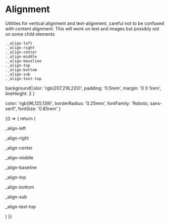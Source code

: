 
<Meta title="3. Modifiers/Alignment" />

# Alignment

Utilities for vertical alignment and text-alignment, careful not to be confused with content alignment. This will work on text and images but possibly not on some child elements

```
._align-left
._align-right
._align-center
._align-middle
._align-baseline
._align-top
._align-bottom
._align-sub
._align-text-top
```


  backgroundColor: 'rgb(207,216,220)',
  padding: '0.5rem',
  margin: '0 0 1rem',
  lineHeight: 2
}

  color: 'rgb(96,125,139)',
  borderRadius: '0.25rem',
  fontFamily: 'Roboto, sans-serif',
  fontSize: '0.85rem'
}


<Story name="Default">
  {() => {
    return (
      <div>
        <p style={parentStyle} class="_align-left">
          _align-left
        </p>
        <p style={parentStyle} class="_align-right">
          _align-right
        </p>
        <p style={parentStyle} class="_align-center">
          _align-center
        </p>
        <p style={parentStyle}>
          <span>_align</span><span style={childStyle} class="_align-middle">-middle</span>
        </p>
        <p style={parentStyle}>
          <span>_align</span><span style={childStyle} class="_align-baseline">-baseline</span>
        </p>
        <p style={parentStyle}>
          <span>_align</span><span style={childStyle} class="_align-top">-top</span>
        </p>
        <p style={parentStyle}>
          <span>_align</span><span style={childStyle} class="_align-bottom">-bottom</span>
        </p>
        <p style={parentStyle}>
          <span>_align</span><span style={childStyle} class="_align-sub">-sub</span>
        </p>
        <p style={parentStyle}>
          <span>_align</span><span style={childStyle} class="_align-text-top">-text-top</span>
        </p>
      </div>
    )
  }}
</Story>